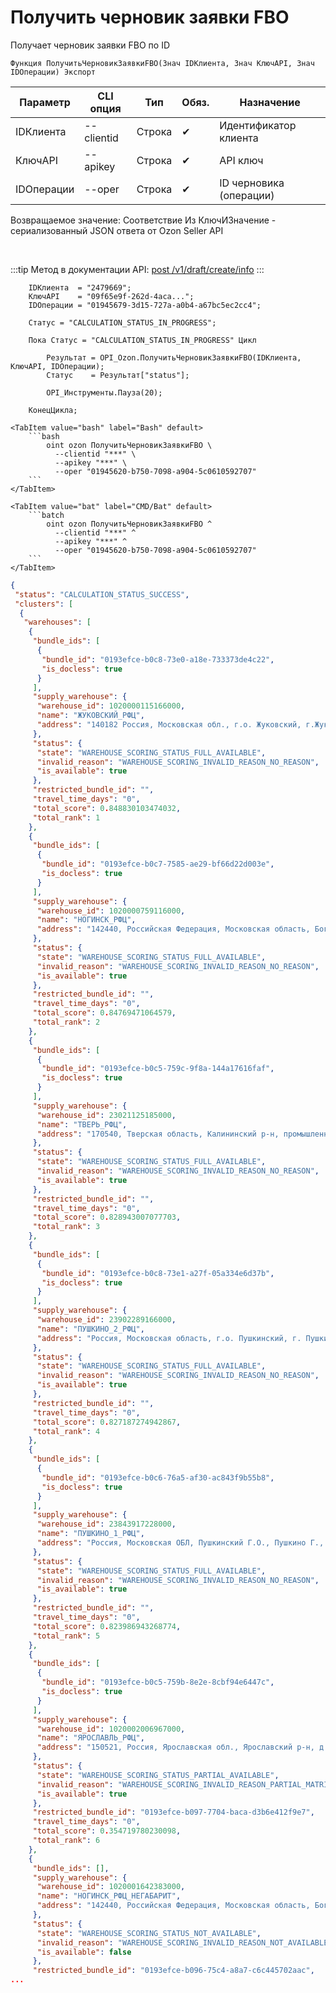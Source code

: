 ﻿---
sidebar_position: 5
---


# Получить черновик заявки FBO
 Получает черновик заявки FBO по ID



`Функция ПолучитьЧерновикЗаявкиFBO(Знач IDКлиента, Знач КлючAPI, Знач IDОперации) Экспорт`

  | Параметр | CLI опция | Тип | Обяз. | Назначение |
  |-|-|-|-|-|
  | IDКлиента | --clientid | Строка | &#x2714; | Идентификатор клиента |
  | КлючAPI | --apikey | Строка | &#x2714; | API ключ |
  | IDОперации | --oper | Строка | &#x2714; | ID черновика (операции) |

  
  Возвращаемое значение:   Соответствие Из КлючИЗначение - сериализованный JSON ответа от Ozon Seller API

<br/>

:::tip
Метод в документации API: [post /v1/draft/create/info](https://docs.ozon.ru/api/seller/#operation/SupplyDraftAPI_DraftCreateInfo)
:::
<br/>



```bsl title="Пример использования для 1С:Предприятие/OneScript"
    IDКлиента  = "2479669";
    КлючAPI    = "09f65e9f-262d-4aca...";
    IDОперации = "01945679-3d15-727a-a0b4-a67bc5ec2cc4";

    Статус = "CALCULATION_STATUS_IN_PROGRESS";

    Пока Статус = "CALCULATION_STATUS_IN_PROGRESS" Цикл

        Результат = OPI_Ozon.ПолучитьЧерновикЗаявкиFBO(IDКлиента, КлючAPI, IDОперации);
        Статус    = Результат["status"];

        OPI_Инструменты.Пауза(20);

    КонецЦикла;
```
    

 <Tabs>
  
    <TabItem value="bash" label="Bash" default>
        ```bash
            oint ozon ПолучитьЧерновикЗаявкиFBO \
              --clientid "***" \
              --apikey "***" \
              --oper "01945620-b750-7098-a904-5c0610592707"
        ```
    </TabItem>
  
    <TabItem value="bat" label="CMD/Bat" default>
        ```batch
            oint ozon ПолучитьЧерновикЗаявкиFBO ^
              --clientid "***" ^
              --apikey "***" ^
              --oper "01945620-b750-7098-a904-5c0610592707"
        ```
    </TabItem>
</Tabs>


```json title="Результат"
{
 "status": "CALCULATION_STATUS_SUCCESS",
 "clusters": [
  {
   "warehouses": [
    {
     "bundle_ids": [
      {
       "bundle_id": "0193efce-b0c8-73e0-a18e-733373de4c22",
       "is_docless": true
      }
     ],
     "supply_warehouse": {
      "warehouse_id": 1020000115166000,
      "name": "ЖУКОВСКИЙ_РФЦ",
      "address": "140182 Россия, Московская обл., г.о. Жуковский, г.Жуковский, р-н Замоскворечье, д.457, стр.5"
     },
     "status": {
      "state": "WAREHOUSE_SCORING_STATUS_FULL_AVAILABLE",
      "invalid_reason": "WAREHOUSE_SCORING_INVALID_REASON_NO_REASON",
      "is_available": true
     },
     "restricted_bundle_id": "",
     "travel_time_days": "0",
     "total_score": 0.848830103474032,
     "total_rank": 1
    },
    {
     "bundle_ids": [
      {
       "bundle_id": "0193efce-b0c7-7585-ae29-bf66d22d003e",
       "is_docless": true
      }
     ],
     "supply_warehouse": {
      "warehouse_id": 1020000759116000,
      "name": "НОГИНСК_РФЦ",
      "address": "142440, Российская Федерация, Московская область, Богородский городской округ, рабочий поселок Обухово, территория Обухово-Парк, дом 2, строение 1"
     },
     "status": {
      "state": "WAREHOUSE_SCORING_STATUS_FULL_AVAILABLE",
      "invalid_reason": "WAREHOUSE_SCORING_INVALID_REASON_NO_REASON",
      "is_available": true
     },
     "restricted_bundle_id": "",
     "travel_time_days": "0",
     "total_score": 0.84769471064579,
     "total_rank": 2
    },
    {
     "bundle_ids": [
      {
       "bundle_id": "0193efce-b0c5-759c-9f8a-144a17616faf",
       "is_docless": true
      }
     ],
     "supply_warehouse": {
      "warehouse_id": 23021125185000,
      "name": "ТВЕРЬ_РФЦ",
      "address": "170540, Тверская область, Калининский р-н, промышленная зона Боровлёво-2, комплекс 1А"
     },
     "status": {
      "state": "WAREHOUSE_SCORING_STATUS_FULL_AVAILABLE",
      "invalid_reason": "WAREHOUSE_SCORING_INVALID_REASON_NO_REASON",
      "is_available": true
     },
     "restricted_bundle_id": "",
     "travel_time_days": "0",
     "total_score": 0.828943007077703,
     "total_rank": 3
    },
    {
     "bundle_ids": [
      {
       "bundle_id": "0193efce-b0c8-73e1-a27f-05a334e6d37b",
       "is_docless": true
      }
     ],
     "supply_warehouse": {
      "warehouse_id": 23902289166000,
      "name": "ПУШКИНО_2_РФЦ",
      "address": "Россия, Московская область, г.о. Пушкинский, г. Пушкино, шоссе Ярославское, д.218"
     },
     "status": {
      "state": "WAREHOUSE_SCORING_STATUS_FULL_AVAILABLE",
      "invalid_reason": "WAREHOUSE_SCORING_INVALID_REASON_NO_REASON",
      "is_available": true
     },
     "restricted_bundle_id": "",
     "travel_time_days": "0",
     "total_score": 0.827187274942867,
     "total_rank": 4
    },
    {
     "bundle_ids": [
      {
       "bundle_id": "0193efce-b0c6-76a5-af30-ac843f9b55b8",
       "is_docless": true
      }
     ],
     "supply_warehouse": {
      "warehouse_id": 23843917228000,
      "name": "ПУШКИНО_1_РФЦ",
      "address": "Россия, Московская ОБЛ, Пушкинский Г.О., Пушкино Г., Ярославское Ш., дом 216."
     },
     "status": {
      "state": "WAREHOUSE_SCORING_STATUS_FULL_AVAILABLE",
      "invalid_reason": "WAREHOUSE_SCORING_INVALID_REASON_NO_REASON",
      "is_available": true
     },
     "restricted_bundle_id": "",
     "travel_time_days": "0",
     "total_score": 0.823986943268774,
     "total_rank": 5
    },
    {
     "bundle_ids": [
      {
       "bundle_id": "0193efce-b0c5-759b-8e2e-8cbf94e6447c",
       "is_docless": true
      }
     ],
     "supply_warehouse": {
      "warehouse_id": 1020002006967000,
      "name": "ЯРОСЛАВЛЬ_РФЦ",
      "address": "150521, Россия, Ярославская обл., Ярославский р-н, д.Корюково, ул.Торговая, зд.3"
     },
     "status": {
      "state": "WAREHOUSE_SCORING_STATUS_PARTIAL_AVAILABLE",
      "invalid_reason": "WAREHOUSE_SCORING_INVALID_REASON_PARTIAL_MATRIX_AVAILABLE",
      "is_available": true
     },
     "restricted_bundle_id": "0193efce-b097-7704-baca-d3b6e412f9e7",
     "travel_time_days": "0",
     "total_score": 0.354719780230098,
     "total_rank": 6
    },
    {
     "bundle_ids": [],
     "supply_warehouse": {
      "warehouse_id": 1020001642383000,
      "name": "НОГИНСК_РФЦ_НЕГАБАРИТ",
      "address": "142440, Российская Федерация, Московская область, Богородский городской округ, рабочий поселок Обухово, территория Обухово-Парк, дом 2, строение 1"
     },
     "status": {
      "state": "WAREHOUSE_SCORING_STATUS_NOT_AVAILABLE",
      "invalid_reason": "WAREHOUSE_SCORING_INVALID_REASON_NOT_AVAILABLE_MATRIX",
      "is_available": false
     },
     "restricted_bundle_id": "0193efce-b096-75c4-a8a7-c6c445702aac",
...
```
